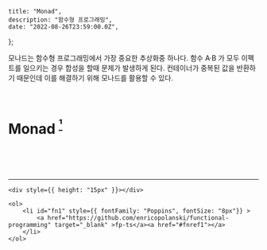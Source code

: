 
    title: "Monad",
    description: "함수형 프로그래밍",
    date: "2022-08-26T23:59:00.0Z",
};


<div style={{ marginTop: "4rem", fontFamily: "Recoleta, NotoSansKR-Thin, MalgunGothic", fontSize: '11pt', lineHeight: '22pt', letterSpacing: '.8px'}}>

모나드는 함수형 프로그래밍에서 가장 중요한 추상화중 하나다. 함수 A·B 가 모두 이펙트를 일으키는 경우 합성을 할때 문제가 발생하게 된다. 컨테이너가 중복된 값을 반환하기 때문인데 이를 해결하기 위해 모나드를 활용할 수 있다.

<br />

# Monad <sup><a href="#fn1" id="fnref1"> ¹ </a></sup>

<br />
<br />
<br />

<hr style={{ border: ".1px solid whiteSmoke" }} />

    <div style={{ height: "15px" }}></div>

    <ol>
        <li id="fn1" style={{ fontFamily: "Poppins", fontSize: "8px"}} >
            <a href="https://github.com/enricopolanski/functional-programming" target="_blank" >fp-ts</a><a href="#fnref1"></a>
        </li>
    </ol>

</div>
